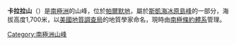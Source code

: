 {{Coord|74|53|S|71|27|W|source:GNIS|display=title}}

'''卡拉拉山'''（{{lang-en|Mount Carrara}}）是[[南極洲|南極洲]]的山峰，位於[[帕爾默地|帕爾默地]]，屬於[[斯凱海冰原島峰|斯凱海冰原島峰]]的一部分，海拔高度1,700米，以[[美國地質調查局|美國地質調查局]]的地質學家命名，現時由[[南極條約體系|南極條約體系]]管理。

{{Antarctica-geo-stub}}
[[Category:南極洲山峰|Category:南極洲山峰]]